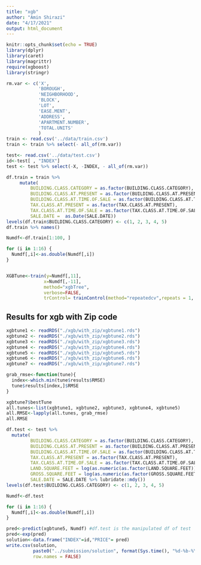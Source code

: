 ```yaml
---
title: "xgb"
author: "Amin Shirazi"
date: "4/17/2021"
output: html_document
---
```


```r
knitr::opts_chunk$set(echo = TRUE)
library(dplyr)
library(caret)
library(magrittr)
require(xgboost)
library(stringr)
```

```r
rm.var <- c('X',
            'BOROUGH',
            'NEIGHBORHOOD',
            'BLOCK', 
            'LOT', 
            'EASE.MENT', 
            'ADDRESS', 
            'APARTMENT.NUMBER',
            'TOTAL.UNITS'
            )
train <- read.csv('../data/train.csv')
train <- train %>% select(- all_of(rm.var))

test<- read.csv('../data/test.csv')
id<-test[ , "INDEX"]
test <- test %>% select(-X, -INDEX, - all_of(rm.var))
```

```r

df.train = train %>% 
     mutate(
         BUILDING.CLASS.CATEGORY = as.factor(BUILDING.CLASS.CATEGORY),
         BUILDING.CLASS.AT.PRESENT = as.factor(BUILDING.CLASS.AT.PRESENT),
         BUILDING.CLASS.AT.TIME.OF.SALE = as.factor(BUILDING.CLASS.AT.TIME.OF.SALE), 
         TAX.CLASS.AT.PRESENT = as.factor(TAX.CLASS.AT.PRESENT), 
         TAX.CLASS.AT.TIME.OF.SALE = as.factor(TAX.CLASS.AT.TIME.OF.SALE), 
         SALE.DATE =  as.Date(SALE.DATE))
levels(df.train$BUILDING.CLASS.CATEGORY) <- c(1, 2, 3, 4, 5)
df.train %>% names()
```

```r
Numdf<-df.train[1:100, ]

for (i in 1:16) {
  Numdf[,i]<-as.double(Numdf[,i])
}


XGBTune<-train(y=Numdf[,11],
              x=Numdf[,-11],
              method="xgbTree",
              verbose=FALSE,
              trControl= trainControl(method="repeatedcv",repeats = 1, number=10 , allowParallel=TRUE))
```

## Results for xgb with Zip code
```r
xgbtune1 <- readRDS("./xgb/with_zip/xgbtune1.rds")
xgbtune2 <- readRDS("./xgb/with_zip/xgbtune2.rds")
xgbtune3 <- readRDS("./xgb/with_zip/xgbtune3.rds")
xgbtune4 <- readRDS("./xgb/with_zip/xgbtune4.rds")
xgbtune5 <- readRDS("./xgb/with_zip/xgbtune5.rds")
xgbtune6 <- readRDS("./xgb/with_zip/xgbtune6.rds")
xgbtune7 <- readRDS("./xgb/with_zip/xgbtune7.rds")
```

```r
grab_rmse<-function(tune){
  index<-which.min(tune$results$RMSE)
  tune$results[index,]$RMSE
}

xgbtune7$bestTune
all.tunes<-list(xgbtune1, xgbtune2, xgbtune3, xgbtune4, xgbtune5)
all.RMSE<-lapply(all.tunes, grab_rmse)
all.RMSE
```

```r
df.test <- test %>% 
  mutate(
         BUILDING.CLASS.CATEGORY = as.factor(BUILDING.CLASS.CATEGORY),
         BUILDING.CLASS.AT.PRESENT = as.factor(BUILDING.CLASS.AT.PRESENT),
         BUILDING.CLASS.AT.TIME.OF.SALE = as.factor(BUILDING.CLASS.AT.TIME.OF.SALE), 
         TAX.CLASS.AT.PRESENT = as.factor(TAX.CLASS.AT.PRESENT), 
         TAX.CLASS.AT.TIME.OF.SALE = as.factor(TAX.CLASS.AT.TIME.OF.SALE), 
         LAND.SQUARE.FEET = log(as.numeric(as.factor(LAND.SQUARE.FEET))+1), 
         GROSS.SQUARE.FEET = log(as.numeric(as.factor(GROSS.SQUARE.FEET))+1), 
         SALE.DATE = SALE.DATE %>% lubridate::mdy())
levels(df.test$BUILDING.CLASS.CATEGORY) <- c(1, 2, 3, 4, 5)
```

```r
Numdf<-df.test

for (i in 1:16) {
  Numdf[,i]<-as.double(Numdf[,i])
}

pred<-predict(xgbtune5, Numdf) #df.test is the manipulated df of test 
pred<-exp(pred)
solution<-data.frame("INDEX"=id,"PRICE"= pred)
write.csv(solution, 
          paste0("../submission/solution", format(Sys.time(), "%d-%b-%Y %H.%M"), ".csv"), 
          row.names = FALSE)
```


























